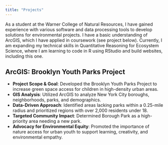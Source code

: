 ```yaml
---
title: "Projects"
---
```


As a student at the Warner College of Natural Resources, I have gained experience with various software and data processing tools to develop solutions for environmental projects. I have a basic understanding of ArcGIS, which I have applied in coursework (see project below). Currently, I am expanding my technical skills in Quantitative Reasoning for Ecosystem Science, where I am learning to code in R using RStudio and build websites, including this one.

## ArcGIS: Brooklyn Youth Parks Project

-   **Project Scope & Goal**: Developed the Brooklyn Youth Parks Project to increase green space access for children in high-density urban areas.
-   **GIS Analysis**: Utilized ArcGIS to analyze New York City boroughs, neighborhoods, parks, and demographics.
-   **Data-Driven Approach**: Identified areas lacking parks within a 0.25-mile radius and prioritized regions with over 2,000 residents under 18.
-   **Targeted Community Impact**: Determined Borough Park as a high-priority area needing a new park.
-   **Advocacy for Environmental Equity**: Promoted the importance of nature access for urban youth to support learning, creativity, and environmental empathy.![]()
